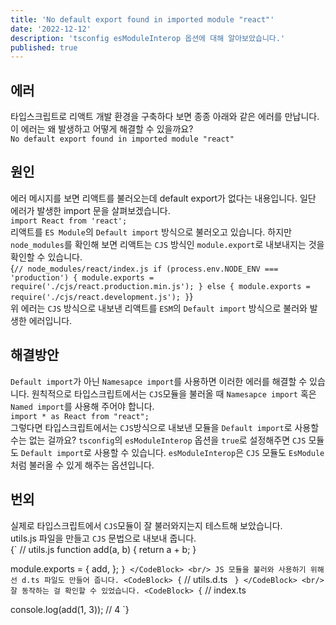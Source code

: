 ```yaml
---
title: 'No default export found in imported module "react"'
date: '2022-12-12'
description: 'tsconfig esModuleInterop 옵션에 대해 알아보았습니다.'
published: true
---
```


## 에러
타입스크립트로 리액트 개발 환경을 구축하다 보면 종종 아래와 같은 에러를 만납니다.
이 에러는 왜 발생하고 어떻게 해결할 수 있을까요?
<br/>
`No default export found in imported module "react"`
<br/>
## 원인
에러 메시지를 보면 리액트를 불러오는데 default export가 없다는 내용입니다.
일단 에러가 발생한 import 문을 살펴보겠습니다.
<br/>
`import React from 'react';`
<br/>
리액트를 `ES Module`의 `Default import` 방식으로 불러오고 있습니다. 하지만 `node_modules`를 확인해 보면
리액트는 `CJS` 방식인 `module.export`로 내보내지는 것을 확인할 수 있습니다.
<br/>
<CodeBlock>
{`
    // node_modules/react/index.js
    if (process.env.NODE_ENV === 'production') {
        module.exports = require('./cjs/react.production.min.js');
    } else {
        module.exports = require('./cjs/react.development.js');
    }
`}
</CodeBlock>
<br/>
위 에러는 `CJS` 방식으로 내보낸 리액트를 `ESM`의 `Default import` 방식으로 불러와 발생한 에러입니다.
<br/>
## 해결방안
`Default import`가 아닌 `Namesapce import`를 사용하면 이러한 에러를 해결할 수 있습니다.
원칙적으로 타입스크립트에서는 `CJS`모듈을 불러올 때 `Namesapce import` 혹은 `Named import`를 사용해 주어야 합니다.
<br/>
`import * as React from "react";`
<br/>
그렇다면 타입스크립트에서는 `CJS`방식으로 내보낸 모듈을 `Default import`로 사용할 수는 없는 걸까요?
`tsconfig`의 `esModuleInterop` 옵션을 `true`로 설정해주면 `CJS` 모듈도 `Default import`로 사용할 수 있습니다.
`esModuleInterop`은 `CJS` 모듈도 `EsModule` 처럼 불러올 수 있게 해주는 옵션입니다.
<br/>
## 번외
실제로 타입스크립트에서 `CJS`모듈이 잘 불러와지는지 테스트해 보았습니다.
<br/>
utils.js 파일을 만들고 `CJS` 문법으로 내보내 줍니다.
<br/>
<CodeBlock>
{`
// utils.js
function add(a, b) {
    return a + b;
}

module.exports = {
    add,
};
`}
</CodeBlock>
<br/>
JS 모듈을 불러와 사용하기 위해선 d.ts 파일도 만들어 줍니다.
<CodeBlock>
{`
// utils.d.ts
 `
}
</CodeBlock>
<br/>
잘 동작하는 걸 확인할 수 있었습니다.
<CodeBlock>
{`
// index.ts

console.log(add(1, 3)); // 4
`}
</CodeBlock>
